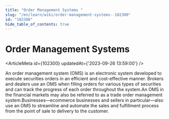 ```yaml
---
title: "Order Management Systems "
slug: "/en/learn/wiki/order-management-systems--102300"
id: "102300"
hide_table_of_contents: true
---
```



# Order Management Systems 

<ArticleMeta id={102300} updatedAt={'2023-09-26 13:59:00'} />
<div className='border-solid border-b border-t-0 my-4 border-[var(--ifm-color-gray-300)]' />

An order management system (OMS) is an electronic system developed to execute securities orders in an efficient and cost-effective manner. Brokers and dealers use an OMS when filling orders for various types of securities and can track the progress of each order throughout the system.An OMS in the financial markets may also be referred to as a trade order management system.Businesses—ecommerce businesses and sellers in particular—also use an OMS to streamline and automate the sales and fulfillment process from the point of sale to delivery to the customer.
